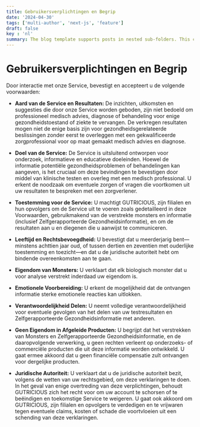 ```yaml
---
title: Gebruikersverplichtingen en Begrip
date: '2024-04-30'
tags: ['multi-author', 'next-js', 'feature']
draft: false
key : 'nl'
summary: The blog template supports posts in nested sub-folders. This can be used to group posts of similar content e.g. a multi-part course.
---
```


# **Gebruikersverplichtingen en Begrip**

Door interactie met onze Service, bevestigt en accepteert u de volgende voorwaarden:

- **Aard van de Service en Resultaten:** De inzichten, uitkomsten en suggesties die door onze Service worden geboden, zijn niet bedoeld om professioneel medisch advies, diagnose of behandeling voor enige gezondheidstoestand of ziekte te vervangen. De verkregen resultaten mogen niet de enige basis zijn voor gezondheidsgerelateerde beslissingen zonder eerst te overleggen met een gekwalificeerde zorgprofessional voor op maat gemaakt medisch advies en diagnose.

- **Doel van de Service:** De Service is uitsluitend ontworpen voor onderzoek, informatieve en educatieve doeleinden. Hoewel de informatie potentiële gezondheidsproblemen of behandelingen kan aangeven, is het cruciaal om deze bevindingen te bevestigen door middel van klinische testen en overleg met een medisch professional. U erkent de noodzaak om eventuele zorgen of vragen die voortkomen uit uw resultaten te bespreken met een zorgverlener.

- **Toestemming voor de Service:** U machtigt GUTRICIOUS, zijn filialen en hun opvolgers om de Service uit te voeren zoals gedetailleerd in deze Voorwaarden, gebruikmakend van de verstrekte monsters en informatie (inclusief Zelfgerapporteerde Gezondheidsinformatie), en om de resultaten aan u en diegenen die u aanwijst te communiceren.

- **Leeftijd en Rechtsbevoegdheid:** U bevestigt dat u meerderjarig bent—minstens achttien jaar oud, of tussen dertien en zeventien met ouderlijke toestemming en toezicht—en dat u de juridische autoriteit hebt om bindende overeenkomsten aan te gaan.

- **Eigendom van Monsters:** U verklaart dat elk biologisch monster dat u voor analyse verstrekt inderdaad uw eigendom is.

- **Emotionele Voorbereiding:** U erkent de mogelijkheid dat de ontvangen informatie sterke emotionele reacties kan uitlokken.

- **Verantwoordelijkheid Delen:** U neemt volledige verantwoordelijkheid voor eventuele gevolgen van het delen van uw testresultaten en Zelfgerapporteerde Gezondheidsinformatie met anderen.

- **Geen Eigendom in Afgeleide Producten:** U begrijpt dat het verstrekken van Monsters en Zelfgerapporteerde Gezondheidsinformatie, en de daaropvolgende verwerking, u geen rechten verleent op onderzoeks- of commerciële producten die uit deze informatie worden ontwikkeld. U gaat ermee akkoord dat u geen financiële compensatie zult ontvangen voor dergelijke producten.

- **Juridische Autoriteit:** U verklaart dat u de juridische autoriteit bezit, volgens de wetten van uw rechtsgebied, om deze verklaringen te doen. In het geval van enige overtreding van deze verplichtingen, behoudt GUTRICIOUS zich het recht voor om uw account te schorsen of te beëindigen en toekomstige Service te weigeren. U gaat ook akkoord om GUTRICIOUS, zijn filialen en opvolgers te verdedigen en te vrijwaren tegen eventuele claims, kosten of schade die voortvloeien uit een schending van deze verklaringen.
